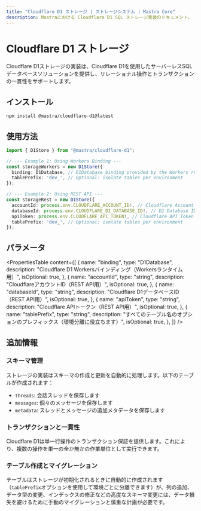 ```yaml
---
title: "Cloudflare D1 ストレージ | ストレージシステム | Mastra Core"
description: Mastraにおける Cloudflare D1 SQL ストレージ実装のドキュメント。
---
```


# Cloudflare D1 ストレージ

Cloudflare D1ストレージの実装は、Cloudflare D1を使用したサーバーレスSQLデータベースソリューションを提供し、リレーショナル操作とトランザクションの一貫性をサポートします。

## インストール

```bash
npm install @mastra/cloudflare-d1@latest
```

## 使用方法

```typescript copy showLineNumbers
import { D1Store } from "@mastra/cloudflare-d1";

// --- Example 1: Using Workers Binding ---
const storageWorkers = new D1Store({
  binding: D1Database, // D1Database binding provided by the Workers runtime
  tablePrefix: 'dev_', // Optional: isolate tables per environment
});

// --- Example 2: Using REST API ---
const storageRest = new D1Store({
  accountId: process.env.CLOUDFLARE_ACCOUNT_ID!, // Cloudflare Account ID
  databaseId: process.env.CLOUDFLARE_D1_DATABASE_ID!, // D1 Database ID
  apiToken: process.env.CLOUDFLARE_API_TOKEN!, // Cloudflare API Token
  tablePrefix: 'dev_', // Optional: isolate tables per environment
});
```

## パラメータ

<PropertiesTable
  content={[
    {
      name: "binding",
      type: "D1Database",
      description: "Cloudflare D1 Workersバインディング（Workersランタイム用）",
      isOptional: true,
    },
    {
      name: "accountId",
      type: "string",
      description: "CloudflareアカウントID（REST API用）",
      isOptional: true,
    },
    {
      name: "databaseId",
      type: "string",
      description: "Cloudflare D1データベースID（REST API用）",
      isOptional: true,
    },
    {
      name: "apiToken",
      type: "string",
      description: "Cloudflare APIトークン（REST API用）",
      isOptional: true,
    },
    {
      name: "tablePrefix",
      type: "string",
      description: "すべてのテーブル名のオプションのプレフィックス（環境分離に役立ちます）",
      isOptional: true,
    },
  ]}
/>

## 追加情報

### スキーマ管理

ストレージの実装はスキーマの作成と更新を自動的に処理します。以下のテーブルが作成されます：

- `threads`: 会話スレッドを保存します
- `messages`: 個々のメッセージを保存します
- `metadata`: スレッドとメッセージの追加メタデータを保存します

### トランザクションと一貫性

Cloudflare D1は単一行操作のトランザクション保証を提供します。これにより、複数の操作を単一の全か無かの作業単位として実行できます。

### テーブル作成とマイグレーション

テーブルはストレージが初期化されるときに自動的に作成されます（`tablePrefix`オプションを使用して環境ごとに分離できます）が、列の追加、データ型の変更、インデックスの修正などの高度なスキーマ変更には、データ損失を避けるために手動のマイグレーションと慎重な計画が必要です。
